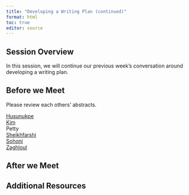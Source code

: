 ```yaml
---
title: "Developing a Writing Plan (continued)"
format: html
toc: true
editor: source
---
```

## Session Overview
In this session, we will continue our previous week's conversation around developing a writing plan.

## Before we Meet
Please review each others' abstracts.

[Husunukpe](https://uofi.box.com/s/g54lw50xu5vzjj8h4j2281fuh5scev09)</br>
[Kim](https://uofi.box.com/s/10igc6igw86vkq6x7jiodtxfhgfydsiu)</br>
Petty</br>
[Sheikhfarshi](https://uofi.box.com/s/du4foi6dzpmb73xc0ah63pb12fxi1cho)</br>
[Sohoni](https://uofi.box.com/s/br84hc4xxs9juze16lgmpnub17qte8pp)</br>
[Zaghloul](https://uofi.box.com/s/92n6ndx7b87vars26n3l2axitse25u7x)</br>

## After we Meet

## Additional Resources
